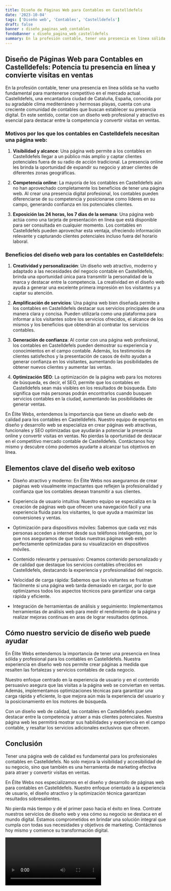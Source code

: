 ```yaml
---
title: Diseño de Páginas Web para Contables en Castelldefels
date: '2023-10-04'
tags: ['Diseño web', 'Contables', 'Castelldefels']
draft: false
banner : diseño_paginas_web_contables
fondoBanner : diseño_pagina_web_castelldefels
summary: En la profesión contable, tener una presencia en línea sólida se ha vuelto fundamental para mantenerse competitivo en el mercado actual. Castelldefels, una encantadora ciudad de Cataluña, España, conocida por su agradable clima mediterráneo y hermosas playas, cuenta con una creciente comunidad de contables que buscan establecer su presencia digital. En este sentido, contar con un diseño web profesional y atractivo es esencial para destacar entre la competencia y convertir visitas en ventas.
---
```


## Diseño de Páginas Web para Contables en Castelldefels: Potencia tu presencia en línea y convierte visitas en ventas

En la profesión contable, tener una presencia en línea sólida se ha vuelto fundamental para mantenerse competitivo en el mercado actual. Castelldefels, una encantadora ciudad de Cataluña, España, conocida por su agradable clima mediterráneo y hermosas playas, cuenta con una creciente comunidad de contables que buscan establecer su presencia digital. En este sentido, contar con un diseño web profesional y atractivo es esencial para destacar entre la competencia y convertir visitas en ventas.

### Motivos por los que los contables en Castelldefels necesitan una página web:

1. **Visibilidad y alcance**: Una página web permite a los contables en Castelldefels llegar a un público más amplio y captar clientes potenciales fuera de su radio de acción tradicional. La presencia online les brinda la oportunidad de expandir su negocio y atraer clientes de diferentes zonas geográficas.

2. **Competencia online**: La mayoría de los contables en Castelldefels aún no han aprovechado completamente los beneficios de tener una página web. Al crear una presencia digital profesional, los contables pueden diferenciarse de su competencia y posicionarse como líderes en su campo, generando confianza en los potenciales clientes.

3. **Exposición las 24 horas, los 7 días de la semana**: Una página web actúa como una tarjeta de presentación en línea que está disponible para ser consultada en cualquier momento. Los contables en Castelldefels pueden aprovechar esta ventaja, ofreciendo información relevante y capturando clientes potenciales incluso fuera del horario laboral.

### Beneficios del diseño web para los contables en Castelldefels:

1. **Creatividad y personalización**: Un diseño web atractivo, moderno y adaptado a las necesidades del negocio contable en Castelldefels, brinda una oportunidad única para transmitir la personalidad de la marca y destacar entre la competencia. La creatividad en el diseño web ayuda a generar una excelente primera impresión en los visitantes y a captar su atención.

2. **Amplificación de servicios**: Una página web bien diseñada permite a los contables en Castelldefels destacar sus servicios principales de una manera clara y concisa. Pueden utilizarla como una plataforma para informar a los visitantes sobre los servicios ofrecidos, el alcance de los mismos y los beneficios que obtendrán al contratar los servicios contables.

3. **Generación de confianza**: Al contar con una página web profesional, los contables en Castelldefels pueden demostrar su experiencia y conocimientos en el campo contable. Además, los testimonios de clientes satisfechos y la presentación de casos de éxito ayudan a generar confianza en los visitantes, aumentando las posibilidades de obtener nuevos clientes y aumentar las ventas.

4. **Optimización SEO**: La optimización de la página web para los motores de búsqueda, es decir, el SEO, permite que los contables en Castelldefels sean más visibles en los resultados de búsqueda. Esto significa que más personas podrán encontrarlos cuando busquen servicios contables en la ciudad, aumentando las posibilidades de generar ventas.

En Élite Webs, entendemos la importancia que tiene un diseño web de calidad para los contables en Castelldefels. Nuestro equipo de expertos en diseño y desarrollo web se especializa en crear páginas web atractivas, funcionales y SEO optimizadas que ayudarán a potenciar la presencia online y convertir visitas en ventas. No pierdas la oportunidad de destacar en el competitivo mercado contable de Castelldefels. Contáctanos hoy mismo y descubre cómo podemos ayudarte a alcanzar tus objetivos en línea.

<GifSeo />

<Cta />

## Elementos clave del diseño web exitoso

- Diseño atractivo y moderno: En Élite Webs nos aseguramos de crear páginas web visualmente impactantes que reflejen la profesionalidad y confianza que los contables desean transmitir a sus clientes.

- Experiencia de usuario intuitiva: Nuestro equipo se especializa en la creación de páginas web que ofrecen una navegación fácil y una experiencia fluida para los visitantes, lo que ayuda a maximizar las conversiones y ventas.

- Optimización para dispositivos móviles: Sabemos que cada vez más personas acceden a internet desde sus teléfonos inteligentes, por lo que nos aseguramos de que todas nuestras páginas web estén perfectamente optimizadas para su visualización en dispositivos móviles.

- Contenido relevante y persuasivo: Creamos contenido personalizado y de calidad que destaque los servicios contables ofrecidos en Castelldefels, destacando la experiencia y profesionalidad del negocio.

- Velocidad de carga rápida: Sabemos que los visitantes se frustran fácilmente si una página web tarda demasiado en cargar, por lo que optimizamos todos los aspectos técnicos para garantizar una carga rápida y eficiente.

- Integración de herramientas de análisis y seguimiento: Implementamos herramientas de análisis web para medir el rendimiento de la página y realizar mejoras continuas en aras de lograr resultados óptimos.

## Cómo nuestro servicio de diseño web puede ayudar

En Élite Webs entendemos la importancia de tener una presencia en línea sólida y profesional para los contables en Castelldefels. Nuestra experiencia en diseño web nos permite crear páginas a medida que resalten las fortalezas y servicios contables de cada negocio.

Nuestro enfoque centrado en la experiencia de usuario y en el contenido persuasivo asegura que las visitas a la página web se conviertan en ventas. Además, implementamos optimizaciones técnicas para garantizar una carga rápida y eficiente, lo que mejora aún más la experiencia del usuario y la posicionamiento en los motores de búsqueda.

Con un diseño web de calidad, las contables en Castelldefels pueden destacar entre la competencia y atraer a más clientes potenciales. Nuestra página web les permitirá mostrar sus habilidades y experiencia en el campo contable, y resaltar los servicios adicionales exclusivos que ofrecen.

## Conclusión

Tener una página web de calidad es fundamental para los profesionales contables en Castelldefels. No solo mejora la visibilidad y accesibilidad de su negocio, sino que también es una herramienta de marketing efectiva para atraer y convertir visitas en ventas.

En Élite Webs nos especializamos en el diseño y desarrollo de páginas web para contables en Castelldefels. Nuestro enfoque orientado a la experiencia de usuario, el diseño atractivo y la optimización técnica garantizan resultados sobresalientes.

No pierda más tiempo y dé el primer paso hacia el éxito en línea. Contrate nuestros servicios de diseño web y vea cómo su negocio se destaca en el mundo digital. Estamos comprometidos en brindar una solución integral que cumpla con todas sus necesidades y objetivos de marketing. Contáctenos hoy mismo y comience su transformación digital.

<Video />

<CtaBot job='Contables' city='Castelldefels'/>

<Gmaps query='Castelldefels+españa+maps' />